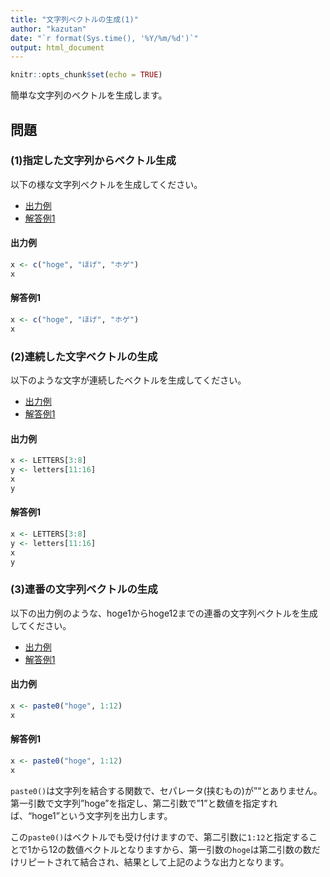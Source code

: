 ```yaml
---
title: "文字列ベクトルの生成(1)"
author: "kazutan"
date: "`r format(Sys.time(), '%Y/%m/%d')`"
output: html_document
---
```


```r
knitr::opts_chunk$set(echo = TRUE)
```

簡単な文字列のベクトルを生成します。

## 問題
### (1)指定した文字列からベクトル生成 {.tab-content}
以下の様な文字列ベクトルを生成してください。

<ul class="nav nav-tabs">
  <li class="active">
  <a href="#tab1" data-toggle="tab">出力例</a>
  </li>
  <li role="presentation">
  <a href="#tab1a" data-toggle="tab">解答例1</a>
  </li>
</ul>

#### 出力例 {#tab1 .tab-pane .active}

```r
x <- c("hoge", "ほげ", "ホゲ")
x
```

#### 解答例1 {#tab1a .tab-pane}

```r
x <- c("hoge", "ほげ", "ホゲ")
x
```



### (2)連続した文字ベクトルの生成 {.tab-content}
以下のような文字が連続したベクトルを生成してください。

<ul class="nav nav-tabs">
  <li class="active">
  <a href="#tab2" data-toggle="tab">出力例</a>
  </li>
  <li role="presentation">
  <a href="#tab2a" data-toggle="tab">解答例1</a>
  </li>
</ul>

#### 出力例 {#tab2 .tab-pane .active}

```r
x <- LETTERS[3:8]
y <- letters[11:16]
x
y
```

#### 解答例1 {#tab2a .tab-pane}

```r
x <- LETTERS[3:8]
y <- letters[11:16]
x
y
```



### (3)連番の文字列ベクトルの生成 {.tab-content}
以下の出力例のような、hoge1からhoge12までの連番の文字列ベクトルを生成してください。

<ul class="nav nav-tabs">
  <li class="active">
  <a href="#tab3" data-toggle="tab">出力例</a>
  </li>
  <li role="presentation">
  <a href="#tab3a" data-toggle="tab">解答例1</a>
  </li>
</ul>

#### 出力例 {#tab3 .tab-pane .active}

```r
x <- paste0("hoge", 1:12)
x
```

#### 解答例1 {#tab3a .tab-pane}

```r
x <- paste0("hoge", 1:12)
x
```

`paste0()`は文字列を結合する関数で、セパレータ(挟むもの)が""とありません。第一引数で文字列"hoge"を指定し、第二引数で"1"と数値を指定すれば、"hoge1"という文字列を出力します。

この`paste0()`はベクトルでも受け付けますので、第二引数に`1:12`と指定することで1から12の数値ベクトルとなりますから、第一引数の`hoge`は第二引数の数だけリピートされて結合され、結果として上記のような出力となります。

